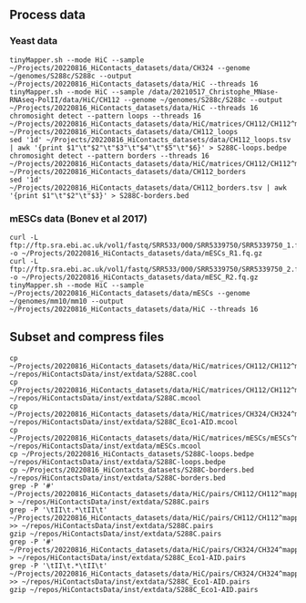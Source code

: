 ## Process data

### Yeast data 

```shell
tinyMapper.sh --mode HiC --sample ~/Projects/20220816_HiContacts_datasets/data/CH324 --genome ~/genomes/S288c/S288c --output ~/Projects/20220816_HiContacts_datasets/data/HiC --threads 16
tinyMapper.sh --mode HiC --sample /data/20210517_Christophe_MNase-RNAseq-PolII/data/HiC/CH112 --genome ~/genomes/S288c/S288c --output ~/Projects/20220816_HiContacts_datasets/data/HiC --threads 16
chromosight detect --pattern loops --threads 16 ~/Projects/20220816_HiContacts_datasets/data/HiC/matrices/CH112/CH112^mapped_S288c^R8GM85.cool ~/Projects/20220816_HiContacts_datasets/data/CH112_loops
sed '1d' ~/Projects/20220816_HiContacts_datasets/data/CH112_loops.tsv | awk '{print $1"\t"$2"\t"$3"\t"$4"\t"$5"\t"$6}' > S288C-loops.bedpe
chromosight detect --pattern borders --threads 16 ~/Projects/20220816_HiContacts_datasets/data/HiC/matrices/CH112/CH112^mapped_S288c^R8GM85.cool ~/Projects/20220816_HiContacts_datasets/data/CH112_borders
sed '1d' ~/Projects/20220816_HiContacts_datasets/data/CH112_borders.tsv | awk '{print $1"\t"$2"\t"$3}' > S288C-borders.bed
```

### mESCs data (Bonev et al 2017)

```shell
curl -L ftp://ftp.sra.ebi.ac.uk/vol1/fastq/SRR533/000/SRR5339750/SRR5339750_1.fastq.gz -o ~/Projects/20220816_HiContacts_datasets/data/mESCs_R1.fq.gz
curl -L ftp://ftp.sra.ebi.ac.uk/vol1/fastq/SRR533/000/SRR5339750/SRR5339750_2.fastq.gz -o ~/Projects/20220816_HiContacts_datasets/data/mESC_R2.fq.gz
tinyMapper.sh --mode HiC --sample ~/Projects/20220816_HiContacts_datasets/data/mESCs --genome ~/genomes/mm10/mm10 --output ~/Projects/20220816_HiContacts_datasets/data/HiC --threads 16
```

## Subset and compress files

```shell
cp ~/Projects/20220816_HiContacts_datasets/data/HiC/matrices/CH112/CH112^mapped_S288c^R8GM85.cool ~/repos/HiContactsData/inst/extdata/S288C.cool
cp ~/Projects/20220816_HiContacts_datasets/data/HiC/matrices/CH112/CH112^mapped_S288c^R8GM85.mcool ~/repos/HiContactsData/inst/extdata/S288C.mcool
cp ~/Projects/20220816_HiContacts_datasets/data/HiC/matrices/CH324/CH324^mapped_S288c^2M30JS.mcool ~/repos/HiContactsData/inst/extdata/S288C_Eco1-AID.mcool
cp ~/Projects/20220816_HiContacts_datasets/data/HiC/matrices/mESCs/mESCs^mapped_mm10^OF4CB9.mcool ~/repos/HiContactsData/inst/extdata/mESCs.mcool
cp ~/Projects/20220816_HiContacts_datasets/S288C-loops.bedpe ~/repos/HiContactsData/inst/extdata/S288C-loops.bedpe
cp ~/Projects/20220816_HiContacts_datasets/S288C-borders.bed ~/repos/HiContactsData/inst/extdata/S288C-borders.bed
grep -P '#' ~/Projects/20220816_HiContacts_datasets/data/HiC/pairs/CH112/CH112^mapped_S288c^R8GM85.valid_idx_pcrfree.pairs > ~/repos/HiContactsData/inst/extdata/S288C.pairs
grep -P '\tII\t.*\tII\t' ~/Projects/20220816_HiContacts_datasets/data/HiC/pairs/CH112/CH112^mapped_S288c^R8GM85.valid_idx_pcrfree.pairs >> ~/repos/HiContactsData/inst/extdata/S288C.pairs
gzip ~/repos/HiContactsData/inst/extdata/S288C.pairs
grep -P '#' ~/Projects/20220816_HiContacts_datasets/data/HiC/pairs/CH324/CH324^mapped_S288c^2M30JS.valid_idx_pcrfree.pairs > ~/repos/HiContactsData/inst/extdata/S288C_Eco1-AID.pairs
grep -P '\tII\t.*\tII\t' ~/Projects/20220816_HiContacts_datasets/data/HiC/pairs/CH324/CH324^mapped_S288c^2M30JS.valid_idx_pcrfree.pairs >> ~/repos/HiContactsData/inst/extdata/S288C_Eco1-AID.pairs
gzip ~/repos/HiContactsData/inst/extdata/S288C_Eco1-AID.pairs
```
